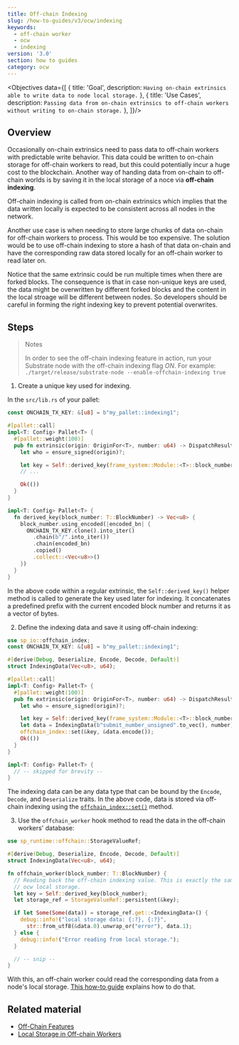 ```yaml
---
title: Off-chain Indexing
slug: /how-to-guides/v3/ocw/indexing
keywords:
  - off-chain worker
  - ocw
  - indexing
version: '3.0'
section: how to guides
category: ocw
---
```


<Objectives data={[
  {
    title: 'Goal',
    description: `Having on-chain extrinsics able to write data to node local storage.`
  },
  {
    title: 'Use Cases',
    description: `Passing data from on-chain extrinsics to off-chain workers without writing to on-chain storage.`
  },
]}/>

## Overview

Occasionally on-chain extrinsics need to pass data to off-chain workers with predictable write behavior.
This data could be written to on-chain storage for off-chain workers to read, but this could potentially incur a huge cost to the blockchain.
Another way of handing data from on-chain to off-chain worlds is by saving it in the local storage of a noce via **off-chain indexing**.

Off-chain indexing is called from on-chain extrinsics which implies that the data written locally is expected to be consistent across all nodes in the network.

Another use case is when needing to store large chunks of data on-chain for off-chain workers to process.
This would be too expensive.
The solution would be to use off-chain indexing to store a hash of that data on-chain and have the corresponding raw data stored locally for an off-chain worker to read later on.

Notice that the same extrinsic could be run multiple times when there are forked blocks. 
The consequence is that in case non-unique keys are used, the data might be overwritten by different forked blocks and the content in the local stroage will be different between nodes.
So developers should be careful in forming the right indexing key to prevent potential overwrites.

## Steps

> Notes
>
> In order to see the off-chain indexing feature in action, run your Substrate node with the off-chain indexing flag *ON*.
> For example: `./target/release/substrate-node --enable-offchain-indexing true`

1. Create a unique key used for indexing.

In the `src/lib.rs` of your pallet:

  ```rust
  const ONCHAIN_TX_KEY: &[u8] = b"my_pallet::indexing1";

  #[pallet::call]
  impl<T: Config> Pallet<T> {
    #[pallet::weight(100)]
    pub fn extrinsic(origin: OriginFor<T>, number: u64) -> DispatchResult {
      let who = ensure_signed(origin)?;

      let key = Self::derived_key(frame_system::Module::<T>::block_number());
      // ...

      Ok(())
    }
  }

  impl<T: Config> Pallet<T> {
    fn derived_key(block_number: T::BlockNumber) -> Vec<u8> {
      block_number.using_encoded(|encoded_bn| {
        ONCHAIN_TX_KEY.clone().into_iter()
          .chain(b"/".into_iter())
          .chain(encoded_bn)
          .copied()
          .collect::<Vec<u8>>()
      })
    }
  }
  ```

  In the above code within a regular extrinsic, the `Self::derived_key()` helper method is called to generate the key used later for indexing.
  It concatenates a predefined prefix with the current encoded block number and returns it as a vector of bytes.

2. Define the indexing data and save it using off-chain indexing:

  ```rust
  use sp_io::offchain_index;
  const ONCHAIN_TX_KEY: &[u8] = b"my_pallet::indexing1";

  #[derive(Debug, Deserialize, Encode, Decode, Default)]
  struct IndexingData(Vec<u8>, u64);

  #[pallet::call]
  impl<T: Config> Pallet<T> {
    #[pallet::weight(100)]
    pub fn extrinsic(origin: OriginFor<T>, number: u64) -> DispatchResult {
      let who = ensure_signed(origin)?;

      let key = Self::derived_key(frame_system::Module::<T>::block_number());
      let data = IndexingData(b"submit_number_unsigned".to_vec(), number);
      offchain_index::set(&key, &data.encode());
      Ok(())
    }
  }

  impl<T: Config> Pallet<T> {
    // -- skipped for brevity --
  }
  ```

  The indexing data can be any data type that can be bound by the `Encode`, `Decode`, and `Deserialize` traits.
  In the above code, data is stored via off-chain indexing using the [`offchain_index::set()`](https://paritytech.github.io/substrate/latest/sp_io/offchain_index/fn.set.html) method.

3. Use the `offchain_worker` hook method to read the data in the off-chain workers' database:

  ```rust
  use sp_runtime::offchain::StorageValueRef;

  #[derive(Debug, Deserialize, Encode, Decode, Default)]
  struct IndexingData(Vec<u8>, u64);

  fn offchain_worker(block_number: T::BlockNumber) {
    // Reading back the off-chain indexing value. This is exactly the same as reading from
    // ocw local storage.
    let key = Self::derived_key(block_number);
    let storage_ref = StorageValueRef::persistent(&key);

    if let Some(Some(data)) = storage_ref.get::<IndexingData>() {
      debug::info!("local storage data: {:?}, {:?}",
        str::from_utf8(&data.0).unwrap_or("error"), data.1);
    } else {
      debug::info!("Error reading from local storage.");
    }

    // -- snip --
  }
  ```

  With this, an off-chain worker could read the corresponding data from a node's local storage. 
  [This how-to guide](/how-to-guides/v3/ocw/local-storage/) explains how to do that.

## Related material

- [Off-Chain Features](/v3/concepts/off-chain-features/)
- [Local Storage in Off-chain Workers](/how-to-guides/v3/ocw/local-storage/)
